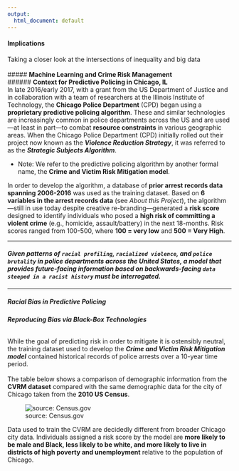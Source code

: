 ```yaml
---
output:
  html_document: default
---
```

#### **Implications**  
Taking a closer look at the intersections of inequality and big data  
</br>
##### **Machine Learning and Crime Risk Management**  
###### **Context for Predictive Policing in Chicago, IL**  
In late 2016/early 2017, with a grant from the US Department of Justice and in collaboration with a team of researchers at the Illinois Institute of Technology, the **Chicago Police Department** (CPD) began using a **proprietary predictive policing algorithm**. These and similar technologies are increasingly common in police departments across the US and are used—at least in part—to combat **resource constraints** in various geographic areas. When the Chicago Police Department (CPD) initially rolled out their project now known as the _**Violence Reduction Strategy**_, it was referred to as the _**Strategic Subjects Algorithm**_.  

+ Note: We refer to the predictive policing algorithm by another formal name, the **Crime and Victim Risk Mitigation model**.  

In order to develop the algorithm, a database of **prior arrest records data spanning 2006-2016** was used as the training dataset. Based on **6 variables in the arrest records data** (see _About this Project_), the algorithm—still in use today despite creative re-branding—generated a **risk score** designed to identify individuals who posed a **high risk of committing a violent crime** (e.g., homicide, assault/battery) in the next 18-months. Risk scores ranged from 100-500, where **100 = very low** and **500 = Very High**.  

---

#### _**Given patterns of `racial profiling`, `racialized violence`, and `police brutality` in police departments across the United States, a model that provides future-facing information based on backwards-facing `data steeped in a racist history` must be interrogated.**_ 

---

##### **Racial Bias in Predictive Policing**  
###### **Reproducing Bias via Black-Box Technologies**  

While the goal of predicting risk in order to mitigate it is ostensibly neutral, the training dataset used to develop the _**Crime and Victim Risk Mitigation model**_ contained historical records of police arrests over a 10-year time period.  
</br>
The table below shows a comparison of demographic information from the **CVRM dataset** compared with the same demographic data for the city of Chicago taken from the **2010 US Census**.
</br>

![source: Census.gov](AnalyticSample.png)  

Data used to train the CVRM are decidedly different from broader Chicago city data. Individuals assigned a risk score by the model are **more likely to be male and Black, less likely to be white, and more likely to live in districts of high poverty and unemployment** relative to the population of Chicago.  



</br>

